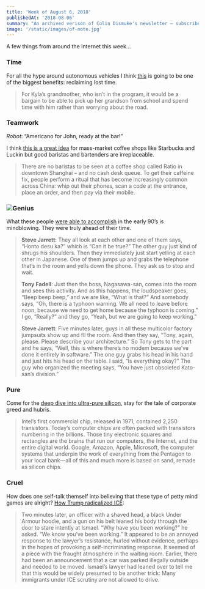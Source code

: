 ```yaml
---
title: 'Week of August 6, 2018'
publishedAt: '2018-08-06'
summary: "An archived verison of Colin Dismuke's newsletter – subscribe to get it in your inbox."
image: '/static/images/of-note.jpg'
---
```


A few things from around the Internet this week…

### Time

For all the hype around autonomous vehicles I think
[this](https://www.bloomberg.com/news/features/2018-07-31/inside-the-life-of-waymo-s-driverless-test-family)
is going to be one of the biggest benefits: reclaiming lost time.

> For Kyla’s grandmother, who isn’t in the program, it would be a
> bargain to be able to pick up her grandson from school and spend time
> with him rather than worrying about the road.

### Teamwork

_Robot_: “Americano for John, ready at the bar!”

I think [this is a great
idea](https://www.techinasia.com/china-robot-coffee-shop-startup-ratio)
for mass-market coffee shops like Starbucks and Luckin but good baristas
and bartenders are irreplaceable.

> There are no baristas to be seen at a coffee shop called Ratio in
> downtown Shanghai – and no cash desk queue. To get their caffeine fix,
> people perform a ritual that has become increasingly common across
> China: whip out their phones, scan a code at the entrance, place an
> order, and then pay via their mobile.

### ![](https://bucketeer-e05bbc84-baa3-437e-9518-adb32be77984.s3.amazonaws.com/public/images/07030a8d-8b28-4f19-9e49-29cdfad1dc34_1124x1024)Genius

What these people [were able to
accomplish](http://nymag.com/selectall/amp/2018/08/general-magic-oral-history-of-the-influential-tech-company.html)
in the early 90’s is mindblowing. They were truly ahead of their time.

> **Steve Jarrett**: They all look at each other and one of them says,
> “Honto desu ka?” which is “Can it be true?” The other guy just kind of
> shrugs his shoulders. Then they immediately just start yelling at each
> other in Japanese. One of them jumps up and grabs the telephone that’s
> in the room and yells down the phone. They ask us to stop and wait.
>
> **Tony Fadell**: Just then the boss, Nagasawa-san, comes into the room
> and sees this activity. And as this happens, the loudspeaker goes,
> “Beep beep beep,” and we are like, “What is that?” And somebody says,
> “Oh, there is a typhoon warning. We all need to leave before noon,
> because we need to get home because the typhoon is coming.” I go,
> “Really?” and they go, “Yeah, but we are going to keep working.”
>
> **Steve Jarrett**: Five minutes later, guys in all these multicolor
> factory jumpsuits show up and fll the room. And then they say, “Tony,
> again, please. Please describe your architecture.” So Tony gets to the
> part and he says, “Well, this is where there’s no modem because we’ve
> done it entirely in software.” The one guy grabs his head in his hand
> and just hits his head on the table. I said, “Is everything okay?” The
> guy who organized the meeting says, “You have just obsoleted
> Kato-san’s division.”

### Pure

Come for the [deep dive into ultra-pure
silicon](https://www.wired.com/story/book-excerpt-science-of-ultra-pure-silicon/),
stay for the tale of corporate greed and hubris.

> Intel’s first commercial chip, released in 1971, contained 2,250
> transistors. Today’s computer chips are often packed with transistors
> numbering in the billions. Those tiny electronic squares and
> rectangles are the brains that run our computers, the Internet, and
> the entire digital world. Google, Amazon, Apple, Microsoft, the
> computer systems that underpin the work of everything from the
> Pentagon to your local bank—all of this and much more is based on
> sand, remade as silicon chips.

### Cruel

How does one self-talk themself into believing that these type of petty
mind games are alright? [How Trump radicalized
ICE](https://www.theatlantic.com/magazine/archive/2018/09/trump-ice/565772):

> Two minutes later, an officer with a shaved head, a black Under Armour
> hoodie, and a gun on his belt leaned his body through the door to
> stare intently at Ismael. “Why have you been working?” he asked. “We
> know you’ve been working.” It appeared to be an annoyed response to
> the lawyer’s resistance, hurled without evidence, perhaps in the hopes
> of provoking a self-incriminating response. It seemed of a piece with
> the fraught atmosphere in the waiting room. Earlier, there had been an
> announcement that a car was parked illegally outside and needed to be
> moved. Ismael’s lawyer had leaned over to tell me that this would be
> widely presumed to be another trick: Many immigrants under ICE
> scrutiny are not allowed to drive.
